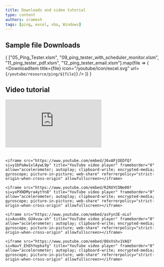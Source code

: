 ```yaml
---
title: Downloads and video tutorial
type: content
authors: sramesh
tags: [ping, excel, vba, Windows]
---
```




## Sample file Downloads

{
["05_Ping_Tester.xlsm", "09_ping_tester_with_scheduler_monitor.xlsm", "11_ping_tester_pdf.xlsm", "12_ping_tester_email.xlsm"].map(file => (
    <DownloadItem title={file} icon="/youtube/icon/excel.svg" url={`/youtube/resource/ping/${file}`}  />
    ))
}

## Video tutorial

<div style="display:flex; flex-wrap: wrap; gap:20px;">
    <iframe src="https://www.youtube.com/embed/kbcKiL9Uks8?si=WssL0AHANf76nCcI" title="YouTube video player" frameborder="0" allow="accelerometer; autoplay; clipboard-write; encrypted-media; gyroscope; picture-in-picture; web-share" referrerpolicy="strict-origin-when-cross-origin" allowfullscreen></iframe>

    <iframe src="https://www.youtube.com/embed/J6vAPjDEDfQ?si=y1bPaAw1xlAywL9p" title="YouTube video player" frameborder="0" allow="accelerometer; autoplay; clipboard-write; encrypted-media; gyroscope; picture-in-picture; web-share" referrerpolicy="strict-origin-when-cross-origin" allowfullscreen></iframe>

    <iframe src="https://www.youtube.com/embed/R2RXYCONe00?si=yxPXNDMyra4ytYn8" title="YouTube video player" frameborder="0" allow="accelerometer; autoplay; clipboard-write; encrypted-media; gyroscope; picture-in-picture; web-share" referrerpolicy="strict-origin-when-cross-origin" allowfullscreen></iframe>

    <iframe src="https://www.youtube.com/embed/asFyn3E-oLo?si=Auv48x_GU4vuw-sh" title="YouTube video player" frameborder="0" allow="accelerometer; autoplay; clipboard-write; encrypted-media; gyroscope; picture-in-picture; web-share" referrerpolicy="strict-origin-when-cross-origin" allowfullscreen></iframe>

    <iframe src="https://www.youtube.com/embed/8OxVshv1VAQ?si=NavY_EhEhYepkafg" title="YouTube video player" frameborder="0" allow="accelerometer; autoplay; clipboard-write; encrypted-media; gyroscope; picture-in-picture; web-share" referrerpolicy="strict-origin-when-cross-origin" allowfullscreen></iframe>
</div>


